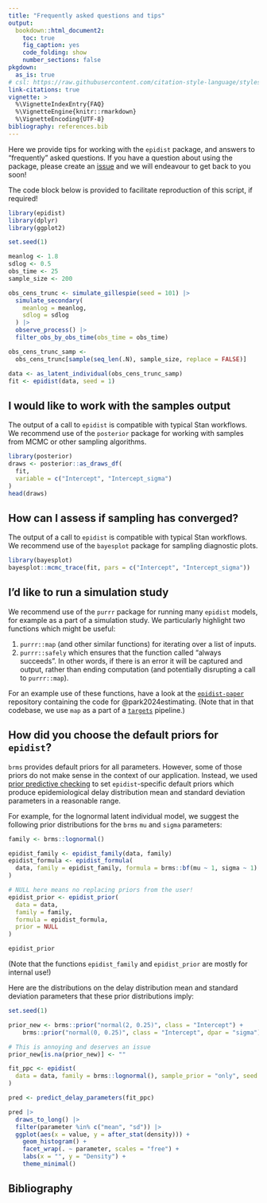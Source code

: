```yaml
---
title: "Frequently asked questions and tips"
output: 
  bookdown::html_document2:
    toc: true
    fig_caption: yes
    code_folding: show
    number_sections: false
pkgdown:
  as_is: true
# csl: https://raw.githubusercontent.com/citation-style-language/styles/master/apa-numeric-superscript-brackets.csl
link-citations: true
vignette: >
  %\VignetteIndexEntry{FAQ}
  %\VignetteEngine{knitr::rmarkdown}
  %\VignetteEncoding{UTF-8}
bibliography: references.bib
---
```


Here we provide tips for working with the `epidist` package, and answers to "frequently" asked questions.
If you have a question about using the package, please create an [issue](https://github.com/epinowcast/epidist/issues) and we will endeavour to get back to you soon!

The code block below is provided to facilitate reproduction of this script, if required!

```r
library(epidist)
library(dplyr)
library(ggplot2)

set.seed(1)

meanlog <- 1.8
sdlog <- 0.5
obs_time <- 25
sample_size <- 200

obs_cens_trunc <- simulate_gillespie(seed = 101) |>
  simulate_secondary(
    meanlog = meanlog,
    sdlog = sdlog
  ) |>
  observe_process() |>
  filter_obs_by_obs_time(obs_time = obs_time)

obs_cens_trunc_samp <-
  obs_cens_trunc[sample(seq_len(.N), sample_size, replace = FALSE)]

data <- as_latent_individual(obs_cens_trunc_samp)
fit <- epidist(data, seed = 1)
```

## I would like to work with the samples output

The output of a call to `epidist` is compatible with typical Stan workflows.
We recommend use of the `posterior` package for working with samples from MCMC or other sampling algorithms.

```r
library(posterior)
draws <- posterior::as_draws_df(
  fit,
  variable = c("Intercept", "Intercept_sigma")
)
head(draws)
```

## How can I assess if sampling has converged?

The output of a call to `epidist` is compatible with typical Stan workflows.
We recommend use of the `bayesplot` package for sampling diagnostic plots.

```r
library(bayesplot)
bayesplot::mcmc_trace(fit, pars = c("Intercept", "Intercept_sigma"))
```

## I'd like to run a simulation study

We recommend use of the `purrr` package for running many `epidist` models, for example as a part of a simulation study.
We particularly highlight two functions which might be useful:

1. `purrr::map` (and other similar functions) for iterating over a list of inputs.
2. `purrr::safely` which ensures that the function called "always succeeds". In other words, if there is an error it will be captured and output, rather than ending computation (and potentially disrupting a call to `purrr::map`).

For an example use of these functions, have a look at the [`epidist-paper`](https://github.com/parksw3/epidist-paper) repository containing the code for @park2024estimating.
(Note that in that codebase, we use `map` as a part of a [`targets`](https://books.ropensci.org/targets/) pipeline.)

## How did you choose the default priors for `epidist`?

`brms` provides default priors for all parameters.
However, some of those priors do not make sense in the context of our application.
Instead, we used [prior predictive checking](https://mc-stan.org/docs/stan-users-guide/posterior-predictive-checks.html) to set `epidist`-specific default priors which produce epidemiological delay distribution mean and standard deviation parameters in a reasonable range.

For example, for the lognormal latent individual model, we suggest the following prior distributions for the `brms` `mu` and `sigma` parameters:

```r
family <- brms::lognormal()

epidist_family <- epidist_family(data, family)
epidist_formula <- epidist_formula(
  data, family = epidist_family, formula = brms::bf(mu ~ 1, sigma ~ 1)
)

# NULL here means no replacing priors from the user!
epidist_prior <- epidist_prior(
  data = data,
  family = family,
  formula = epidist_formula,
  prior = NULL
)

epidist_prior
```

(Note that the functions `epidist_family` and `epidist_prior` are mostly for internal use!)

Here are the distributions on the delay distribution mean and standard deviation parameters that these prior distributions imply:

```r
set.seed(1)

prior_new <- brms::prior("normal(2, 0.25)", class = "Intercept") +
    brms::prior("normal(0, 0.25)", class = "Intercept", dpar = "sigma")

# This is annoying and deserves an issue
prior_new[is.na(prior_new)] <- ""

fit_ppc <- epidist(
  data = data, family = brms::lognormal(), sample_prior = "only", seed = 1, prior = prior_new
)
```

```r
pred <- predict_delay_parameters(fit_ppc)

pred |>
  draws_to_long() |>
  filter(parameter %in% c("mean", "sd")) |>
  ggplot(aes(x = value, y = after_stat(density))) +
    geom_histogram() +
    facet_wrap(. ~ parameter, scales = "free") +
    labs(x = "", y = "Density") +
    theme_minimal()
```

## Bibliography
